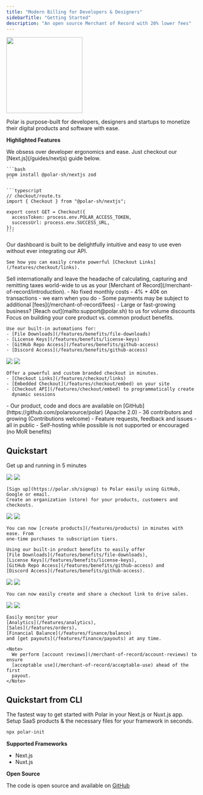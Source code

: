 ```yaml
---
title: "Modern Billing for Developers & Designers"
sidebarTitle: "Getting Started"
description: "An open source Merchant of Record with 20% lower fees"
---
```


<img height="200" src="/assets/welcome.png" />

Polar is purpose-built for developers, designers and startups to monetize their
digital products and software with ease.

**Highlighted Features**

<AccordionGroup>
  <Accordion title="Integrate with 5 Lines of Code" icon="code">
    We obsess over developer ergonomics and ease. Just checkout our
    [Next.js](/guides/nextjs) guide below.

    ```bash
    pnpm install @polar-sh/nextjs zod
    ```

    ```typescript
    // checkout/route.ts
    import { Checkout } from "@polar-sh/nextjs";

    export const GET = Checkout({
      accessToken: process.env.POLAR_ACCESS_TOKEN,
      successUrl: process.env.SUCCESS_URL,
    });
    ```
  </Accordion>

  <Accordion title="First-class No-Code Support" icon="gauge">
    Our dashboard is built to be delightfully intuitive and easy to use even
    without ever integrating our API.

    See how you can easily create powerful [Checkout Links](/features/checkout/links).
  </Accordion>

  <Accordion title="Merchant of Record" icon="globe">
    Sell internationally and leave the headache of calculating, capturing and
    remitting taxes world-wide to us as your [Merchant of Record](/merchant-of-record/introduction).
  </Accordion>

  <Accordion title="20% Lower Fees" icon="badge-percent">
    - No fixed monthly costs
    - 4% + 40¢ on transactions - we earn when you do
    - Some payments may be subject to additional [fees](/merchant-of-record/fees)
    - Large or fast-growing business? [Reach out](mailto:support@polar.sh) to us for volume discounts
  </Accordion>

  <Accordion title="Automated Benefits (Entitlements)" icon="battery-bolt">
    Focus on building your core product vs. common product benefits.

    Use our built-in automations for:
    - [File Downloads](/features/benefits/file-downloads)
    - [License Keys](/features/benefits/license-keys)
    - [GitHub Repo Access](/features/benefits/github-access)
    - [Discord Access](/features/benefits/github-access)
  </Accordion>

  <Accordion title="Powerful Checkout" icon="money-bill">
    <img className="block dark:hidden" src="/assets/features/checkout/links/checkout.light.png" />
    <img className="hidden dark:block" src="/assets/features/checkout/links/checkout.dark.png" />

    Offer a powerful and custom branded checkout in minutes.
    - [Checkout Links](/features/checkout/links)
    - [Embedded Checkout](/features/checkout/embed) on your site
    - [Checkout API](/features/checkout/embed) to programmatically create
      dynamic sessions
  </Accordion>

  <Accordion title="Open Source" icon="osi">
    - Our product, code and docs are available on [GitHub](https://github.com/polarsource/polar) (Apache 2.0)
    - 36 contributors and growing (Contributions welcome)
    - Feature requests, feedback and issues - all in public
    - Self-hosting while possible is not supported or encouraged (no MoR benefits)
  </Accordion>
</AccordionGroup>

## Quickstart
Get up and running in 5 minutes

<Steps>
  <Step title="Sign up">
    <img className="block dark:hidden" src="/assets/create-org.light.png" />
    <img className="hidden dark:block" src="/assets/create-org.dark.png" />

    [Sign up](https://polar.sh/signup) to Polar easily using GitHub, Google or email.
    Create an organization (store) for your products, customers and checkouts.
  </Step>
  <Step title="Create your first product">
    <img className="block dark:hidden" src="/assets/features/products/create.light.png" />
    <img className="hidden dark:block" src="/assets/features/products/create.dark.png" />

    You can now [create products](/features/products) in minutes with ease. From
    one-time purchases to subscription tiers.

    Using our built-in product benefits to easily offer
    [File Downloads](/features/benefits/file-downloads),
    [License Keys](/features/benefits/license-keys),
    [GitHub Repo Access](/features/benefits/github-access) and
    [Discord Access](/features/benefits/github-access).
  </Step>
  <Step title="Create and share Checkout Links">
    <img className="block dark:hidden" src="/assets/features/checkout/links/create.light.png" />
    <img className="hidden dark:block" src="/assets/features/checkout/links/create.dark.png" />

    You can now easily create and share a checkout link to drive sales.
  </Step>
  <Step title="Get sales & payouts 🎉">
    <img className="block dark:hidden" src="/assets/features/analytics/overview.light.png" />
    <img className="hidden dark:block" src="/assets/features/analytics/overview.dark.png" />

    Easily monitor your
    [Analytics](/features/analytics),
    [Sales](/features/orders),
    [Financial Balance](/features/finance/balance)
    and [get payouts](/features/finance/payouts) at any time.

    <Note>
      We perform [account reviews](/merchant-of-record/account-reviews) to ensure
      [acceptable use](/merchant-of-record/acceptable-use) ahead of the first
      payout.
    </Note>
  </Step>
</Steps>

## Quickstart from CLI

The fastest way to get started with Polar in your Next.js or Nuxt.js app. Setup SaaS products & the necessary files for your framework in seconds.

```bash
npx polar-init
```

**Supported Frameworks**
- Next.js
- Nuxt.js

**Open Source**

The code is open source and available on [GitHub](https://github.com/polarsource/polar-init)

